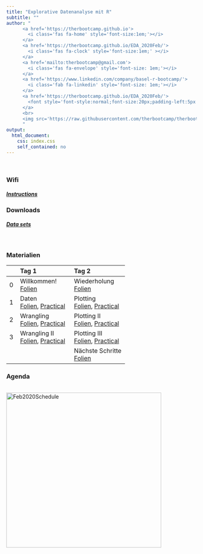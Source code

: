 ```yaml
---
title: "Explorative Datenanalyse mit R"
subtitle: ""
author: "
      <a href='https://therbootcamp.github.io'>
        <i class='fas fa-home' style='font-size:1em;'></i>
      </a>
      <a href='https://therbootcamp.github.io/EDA_2020Feb/'>
        <i class='fas fa-clock' style='font-size:1em;' ></i>
      </a>
      <a href='mailto:therbootcamp@gmail.com'>
        <i class='fas fa-envelope' style='font-size: 1em;'></i>
      </a>
      <a href='https://www.linkedin.com/company/basel-r-bootcamp/'>
        <i class='fab fa-linkedin' style='font-size: 1em;'></i>
      </a>
      <a href='https://therbootcamp.github.io/EDA_2020Feb/'>
        <font style='font-style:normal;font-size:20px;padding-left:5px'>The R Bootcamp</font>
      </a>
      <br>
      <img src='https://raw.githubusercontent.com/therbootcamp/therbootcamp.github.io/master/_sessions/_image/by-sa.png' style= 'height:16.7px;vertical-align:baseline'/><font style='font-style:normal;font-size:20px;padding-left:9.3px'>Februar 2020</font>
      "
output:
  html_document:
    css: index.css
    self_contained: no
---
```


<br>

### Wifi

##### [**Instructions**](https://raw.githubusercontent.com/therbootcamp/therbootcamp.github.io/master/_sessions/_image/wifi_instruct.png)

### Downloads

##### [Data sets](https://raw.githubusercontent.com/therbootcamp/EDA_2020Feb/master/1_Data/TheRBootcamp_EDA_2020Feb_data.zip)

<!--- <font style="font-size:12px">(made available later)</font>--->

<br>

### Materialien
|  | Tag 1 | Tag 2 | 
|:--|:-------------|:-------------|
|0| Willkommen!<br>[Folien](_sessions/Welcome/Welcome.html) | Wiederholung<br>[Folien](_sessions/Recap/Recap.html)|
|1| Daten <br>[Folien](_sessions/Data/Data.html), [Practical](_sessions/Data/Data_practical.html) | Plotting <br>[Folien](_sessions/Plotting/Plotting.html), [Practical](_sessions/Plotting/Plotting_practical.html) |
|2|  Wrangling<br>[Folien](_sessions/Wrangling/Wrangling.html), [Practical](_sessions/Wrangling/Wrangling_practical.html) | Plotting II<br>[Folien](_sessions/PlottingII/PlottingII.html), [Practical](_sessions/PlottingII/PlottingII_practical.html)|
|3|   Wrangling II<br>[Folien](_sessions/WranglingII/WranglingII.html), [Practical](_sessions/WranglingII/WranglingII_practical.html) | Plotting III<br>[Folien](_sessions/PlottingIII/PlottingIII.html), [Practical](_sessions/PlottingIII/PlottingIII_practical.html) |
||    | Nächste Schritte<br>[Folien](_sessions/NextSteps/NextSteps.html) |


<!---

|  | Day 1<br>Fundamentals| Day 2<br>Analysis| Day 3<br>Reporting| 
|:--|:-------------|:-------------|:-------------|
|0| Welcome!<br>[Folien](_sessions/Welcome/Welcome.html) | Recap I<br>[Folien](_sessions/Recap/Recap.html)| Recap II<br>[Folien](_sessions/RecapII/RecapII.html)|
|1| Intro to R<br>[Folien](_sessions/IntroToR/IntroToR.html), [source](_sessions/IntroToR/IntroToR_interactive.R) | Statistics I <br>[Folien](_sessions/StatisticsI/StatisticsI.html), [Practical](_sessions/StatisticsI/StatisticsI_Practical.html) | Plotting II <br>[Folien](_sessions/PlottingII/PlottingII.html), [Practical](_sessions/PlottingII/PlottingII.html) |
|2|  Data <br>[Folien](_sessions/Data/Data.html), [Practical](_sessions/Data/Data_Practical.html)| Statistics II<br>[Folien](_sessions/StatisticsII/Statistics.html), [Practical](_sessions/StatisticsII/Statistics_Practical.html)| Reporting<br>[Folien](_sessions/Reporting/Reporting.html), [Practical](_sessions/Reporting/Reporting_Practical.html)|
|3|   Wrangling<br>[Folien](_sessions/Wrangling/Wrangling.html), [Practical](_sessions/Wrangling/Wrangling_Practical.html) | Plotting I<br>[Folien](_sessions/PlottingI/Plotting.html), [Practical](_sessions/PlottingI/Plotting_Practical.html) |Case Studies<br>[Intro](_sessions/CaseStudies/CaseStudies.html)<br>[1: Clinical Trial](_sessions/CaseStudies/Clinical_Data_Case_Study.html)<br>[2: Finance ](_sessions/CaseStudies/Financial_Data_Case_Study.html)|
|4| |  | Next Steps<br> [Folien](_sessions/NextSteps/NextSteps.html) |
<br>

--->


### Agenda


<p align="left"><br>
    <img border="0" alt="Feb2020Schedule" src="_sessions/Welcome/image/schedule.png" style="width:410px">
</p>
